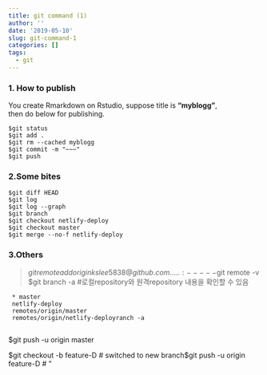 ```yaml
---
title: git command (1)
author: ''
date: '2019-05-10'
slug: git-command-1
categories: []
tags:
  - git
---
```

### 1. How to publish 
 You create Rmarkdown on Rstudio, suppose title is **"myblogg"**,      
 then do below for publishing.
```
$git status
$git add .
$git rm --cached myblogg   
$git commit -m "~~~"
$git push    
```
### 2.Some bites

```
$git diff HEAD  
$git log
$git log --graph
$git branch
$git checkout netlify-deploy
$git checkout master
$git merge --no-f netlify-deploy

```
### 3.Others      

> $git remote add origin kslee5838@github.com.....:  -----     
> $git remote -v 
$git branch -a    #로컬repository와 원격repository 내용을 확인할 수 있음    

```   
 * master  
 netlify-deploy  
 remotes/origin/master  
 remotes/origin/netlify-deployranch -a  
    
```     
$git push -u origin master           
               
$git checkout -b feature-D   # switched to new branch     
$git push -u origin feature-D # "                       
     
